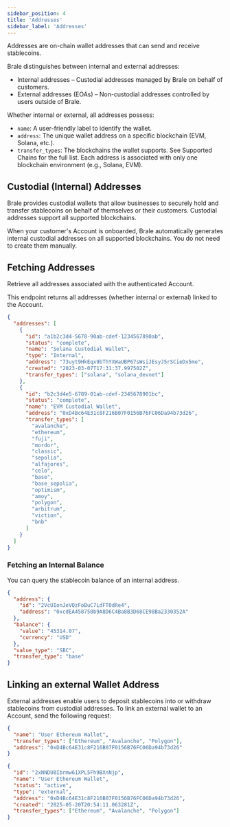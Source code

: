 ```yaml
---
sidebar_position: 4
title: 'Addresses'
sidebar_label: 'Addresses'
---
```


<p class="intro-subheading">
  Addresses are on-chain wallet addresses that can send and receive stablecoins.
</p>

Brale distinguishes between internal and external addresses:

- Internal addresses – Custodial addresses managed by Brale on behalf of customers.
- External addresses (EOAs) – Non-custodial addresses controlled by users outside of Brale.

Whether internal or external, all addresses possess:

- `name`: A user-friendly label to identify the wallet.
- `address`: The unique wallet address on a specific blockchain (EVM, Solana, etc.).
- `transfer_types`: The blockchains the wallet supports. See Supported Chains for the full list. Each address is associated with only one blockchain environment (e.g., Solana, EVM).

## Custodial (Internal) Addresses

Brale provides custodial wallets that allow businesses to securely hold and transfer stablecoins on behalf of themselves or their customers. Custodial addresses support all supported blockchains.

When your customer's Account is onboarded, Brale automatically generates internal custodial addresses on all supported blockchains. You do not need to create them manually.

## Fetching Addresses

Retrieve all addresses associated with the authenticated Account.

This endpoint returns all addresses (whether internal or external) linked to the Account.

<HTTPMethod method="GET" endpoint="https://api.brale.xyz/accounts/account_id/addresses" />

```json title="Response"
{
  "addresses": [
    {
      "id": "a1b2c3d4-5678-90ab-cdef-1234567890ab",
      "status": "complete",
      "name": "Solana Custodial Wallet",
      "type": "Internal",
      "address": "73uyt9HkEqx9bThYXWaUBP67sWsiJEsyJ5rSCieDx5me",
      "created": "2023-03-07T17:31:37.997502Z",
      "transfer_types": ["solana", "solana_devnet"]
    },
    {
      "id": "b2c3d4e5-6789-01ab-cdef-2345678901bc",
      "status": "complete",
      "name": "EVM Custodial Wallet",
      "address": "0xD4Bc64E31c8F216B07F0156B76FC06Da94b73d26",
      "transfer_types": [
        "avalanche",
        "ethereum",
        "fuji",
        "mordor",
        "classic",
        "sepolia",
        "alfajores",
        "celo",
        "base",
        "base_sepolia",
        "optimism",
        "amoy",
        "polygon",
        "arbitrum",
        "viction",
        "bnb"
      ]
    }
  ]
}
```

### Fetching an Internal Balance

You can query the stablecoin balance of an internal address.

<HTTPMethod
  method="GET"
  endpoint="https://api.brale.xyz/accounts/account_id/addresses/address_id/balance?transfer_type=chain&value_type=token"
/>

```json title="Response"
{
  "address": {
    "id": "2VcUIonJeVQzFoBuC7LdFT0dRe4",
    "address": "0xcdEA458750b9A8D6C4Ba8B3D68CE98Ba2330352A"
  },
  "balance": {
    "value": "45314.07",
    "currency": "USD"
  },
  "value_type": "SBC",
  "transfer_type": "base"
}
```

## Linking an external Wallet Address

External addresses enable users to deposit stablecoins into or withdraw stablecoins from custodial addresses. To link an external wallet to an Account, send the following request:

<HTTPMethod method="POST" endpoint="https://api.brale.xyz/accounts/account_id/addresses/external" />

```json title="Request"
{
  "name": "User Ethereum Wallet",
  "transfer_types": ["Ethereum", "Avalanche", "Polygon"],
  "address": "0xD4Bc64E31c8F216B07F0156B76FC06Da94b73d26"
}
```

```json title="Response"
{
  "id": "2xNNDU0Ibrmw61XPL5Fh9BXnNjp",
  "name": "User Ethereum Wallet",
  "status": "active",
  "type": "external",
  "address": "0xD4Bc64E31c8F216B07F0156B76FC06Da94b73d26",
  "created": "2025-05-20T20:54:11.063281Z",
  "transfer_types": ["Ethereum", "Avalanche", "Polygon"]
}
```
